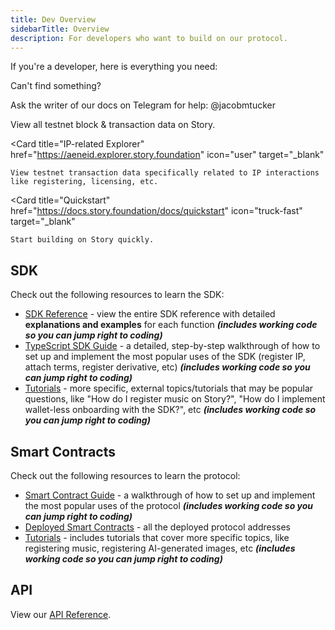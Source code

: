```yaml
---
title: Dev Overview
sidebarTitle: Overview
description: For developers who want to build on our protocol.
---
```


If you're a developer, here is everything you need:

<Note>
Can't find something?

Ask the writer of our docs on Telegram for help: @jacobmtucker
</Note>

<CardGroup cols={3}>
  <Card
    title="Testnet Block Explorer"
    href="https://aeneid.storyscan.xyz"
    icon="house"
    target="_blank"
  >
    View all testnet block & transaction data on Story.
  </Card>

  <Card
    title="IP-related Explorer"
    href="https://aeneid.explorer.story.foundation"
    icon="user"
    target="_blank"
  >
    View testnet transaction data specifically related to IP interactions like registering, licensing, etc.
  </Card>

  <Card
    title="Quickstart"
    href="https://docs.story.foundation/docs/quickstart"
    icon="truck-fast"
    target="_blank"
  >
    Start building on Story quickly.
  </Card>
</CardGroup>

## SDK

Check out the following resources to learn the SDK:

* [SDK Reference](/reference/api-introduction) - view the entire SDK reference with detailed **explanations and examples** for each function ***(includes working code so you can jump right to coding)***
* [TypeScript SDK Guide](/developers/typescript-sdk/overview) - a detailed, step-by-step walkthrough of how to set up and implement the most popular uses of the SDK (register IP, attach terms, register derivative, etc) ***(includes working code so you can jump right to coding)***
* [Tutorials](/developers/tutorials/overview) - more specific, external topics/tutorials that may be popular questions, like "How do I register music on Story?", "How do I implement wallet-less onboarding with the SDK?", etc ***(includes working code so you can jump right to coding)***

## Smart Contracts

Check out the following resources to learn the protocol:

* [Smart Contract Guide](/developers/get-started-with-the-smart-contracts/overview) - a walkthrough of how to set up and implement the most popular uses of the protocol ***(includes working code so you can jump right to coding)***
* [Deployed Smart Contracts](/developers/deployed-smart-contracts) - all the deployed protocol addresses
* [Tutorials](/developers/tutorials/overview) - includes tutorials that cover more specific topics, like registering music, registering AI-generated images, etc ***(includes working code so you can jump right to coding)***

## API

View our [API Reference](/reference/api-introduction).
